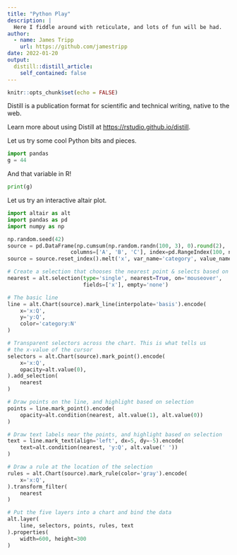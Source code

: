```yaml
---
title: "Python Play"
description: |
  Here I fiddle around with reticulate, and lots of fun will be had.
author:
  - name: James Tripp
    url: https://github.com/jamestripp
date: 2022-01-20
output:
  distill::distill_article:
    self_contained: false
---
```



```r
knitr::opts_chunk$set(echo = FALSE)
```

Distill is a publication format for scientific and technical writing, native to the web.

Learn more about using Distill at <https://rstudio.github.io/distill>.

Let us try some cool Python bits and pieces.

```python
import pandas
g = 44
```

And that variable in R!

```python
print(g)
```

Let us try an interactive altair plot.

```python
import altair as alt
import pandas as pd
import numpy as np

np.random.seed(42)
source = pd.DataFrame(np.cumsum(np.random.randn(100, 3), 0).round(2),
                    columns=['A', 'B', 'C'], index=pd.RangeIndex(100, name='x'))
source = source.reset_index().melt('x', var_name='category', value_name='y')

# Create a selection that chooses the nearest point & selects based on x-value
nearest = alt.selection(type='single', nearest=True, on='mouseover',
                        fields=['x'], empty='none')

# The basic line
line = alt.Chart(source).mark_line(interpolate='basis').encode(
    x='x:Q',
    y='y:Q',
    color='category:N'
)

# Transparent selectors across the chart. This is what tells us
# the x-value of the cursor
selectors = alt.Chart(source).mark_point().encode(
    x='x:Q',
    opacity=alt.value(0),
).add_selection(
    nearest
)

# Draw points on the line, and highlight based on selection
points = line.mark_point().encode(
    opacity=alt.condition(nearest, alt.value(1), alt.value(0))
)

# Draw text labels near the points, and highlight based on selection
text = line.mark_text(align='left', dx=5, dy=-5).encode(
    text=alt.condition(nearest, 'y:Q', alt.value(' '))
)

# Draw a rule at the location of the selection
rules = alt.Chart(source).mark_rule(color='gray').encode(
    x='x:Q',
).transform_filter(
    nearest
)

# Put the five layers into a chart and bind the data
alt.layer(
    line, selectors, points, rules, text
).properties(
    width=600, height=300
)
```
